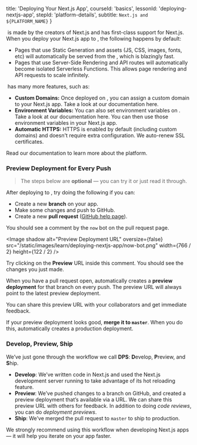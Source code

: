 
  title: 'Deploying Your Next.js App',
  courseId: 'basics',
  lessonId: 'deploying-nextjs-app',
  stepId: 'platform-details',
  subtitle: `Next.js and ${PLATFORM_NAME}`
}

&#8203;<PlatformLink /> is made by the creators of Next.js and has first-class support for Next.js. When you deploy your Next.js app to <PlatformText />, the following happens by default:

- Pages that use Static Generation and assets (JS, CSS, images, fonts, etc) will automatically be served from the <PlatformCdnLink />, which is blazingly fast.
- Pages that use Server-Side Rendering and API routes will automatically become isolated <PlatformLink href="/docs/v2/serverless-functions/introduction">Serverless Functions</PlatformLink>. This allows page rendering and API requests to scale infinitely.

&#8203;<PlatformText /> has many more features, such as:

- **Custom Domains:** Once deployed on <PlatformText />, you can assign a custom domain to your Next.js app. Take a look at <PlatformLink href="/docs/v2/custom-domains">our documentation</PlatformLink> here.
- **Environment Variables:** You can also set environment variables on <PlatformText />. Take a look at <PlatformLink href="/docs/v2/build-step#environment-variables">our documentation</PlatformLink> here. You can then <Link href="/docs/[...slug]" as="/docs/api-reference/next.config.js/environment-variables"><a>use those environment variables</a></Link> in your Next.js app.
- **Automatic HTTPS:** HTTPS is enabled by default (including custom domains) and doesn't require extra configuration. We auto-renew SSL certificates.

Read <PlatformLink href="/docs">our documentation</PlatformLink> to learn more about the <PlatformText /> platform.

### Preview Deployment for Every Push

> The steps below are **optional** — you can try it or just read it through.

After deploying to <PlatformText />, try doing the following if you can:

- Create a new **branch** on your app.
- Make some changes and push to GitHub.
- Create a new **pull request** ([GitHub help page](https://help.github.com/en/github/collaborating-with-issues-and-pull-requests/creating-a-pull-request)).

You should see a comment by the `now` bot on the pull request page.

<Image
  shadow
  alt="Preview Deployment URL"
  oversize={false}
  src="/static/images/learn/deploying-nextjs-app/now-bot.png"
  width={766 / 2}
  height={122 / 2}
/>

Try clicking on the **Preview** URL inside this comment. You should see the changes you just made.

When you have a pull request open, <PlatformText /> automatically creates a **preview deployment** for that branch on every push. The preview URL will always point to the latest preview deployment.

You can share this preview URL with your collaborators and get immediate feedback.

If your preview deployment looks good, **merge it to `master`**. When you do this, <PlatformText /> automatically creates a production deployment.

### Develop, Preview, Ship

We’ve just gone through the workflow we call **DPS**: **D**evelop, **P**review, and **S**hip.

- **Develop**: We’ve written code in Next.js and used the Next.js development server running to take advantage of its hot reloading feature.
- **Preview**: We’ve pushed changes to a branch on GitHub, and <PlatformText /> created a preview deployment that’s available via a URL. We can share this preview URL with others for feedback. In addition to doing _code reviews_, you can do _deployment previews_.
- **Ship**: We’ve merged the pull request to `master` to ship to production.

We strongly recommend using this workflow when developing Next.js apps — it will help you iterate on your app faster.

